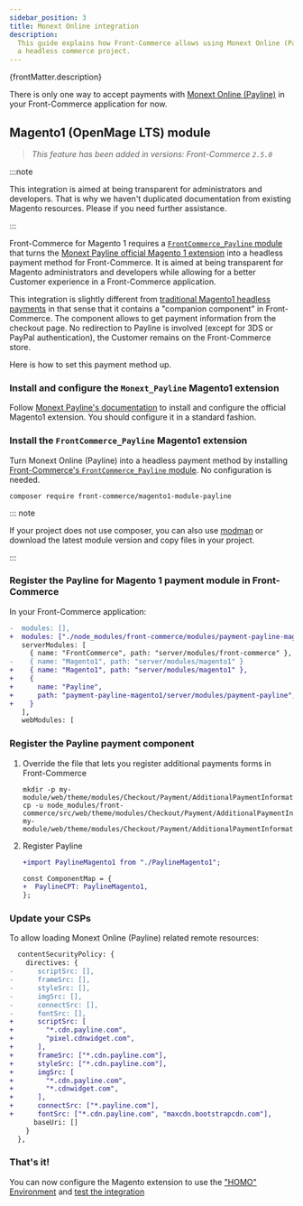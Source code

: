 ```yaml
---
sidebar_position: 3
title: Monext Online integration
description:
  This guide explains how Front-Commerce allows using Monext Online (Payline) in
  a headless commerce project.
---
```



<p>{frontMatter.description}</p>

There is only one way to accept payments with
[Monext Online (Payline)](https://www.monext.fr/online) in your Front-Commerce
application for now.

## Magento1 (OpenMage LTS) module

> _This feature has been added in versions: Front-Commerce `2.5.0`_

:::note

<span>
  This integration is aimed at being transparent for administrators and
  developers. That is why we haven't duplicated documentation from existing
  Magento resources. Please <ContactLink /> if you need further assistance.
</span>

:::

Front-Commerce for Magento 1 requires a
[`FrontCommerce_Payline` module](https://github.com/front-commerce/magento1-module-payline-front-commerce)
that turns the
[Monext Payline official Magento 1 extension](https://docs.monext.fr/display/DT/Plugin+Magento+1)
into a headless payment method for Front-Commerce. It is aimed at being
transparent for Magento administrators and developers while allowing for a
better Customer experience in a Front-Commerce application.

This integration is slightly different from
[traditional Magento1 headless payments](/docs/2.x/magento1/headless-payments)
in that sense that it contains a "companion component" in Front-Commerce. The
component allows to get payment information from the checkout page. No
redirection to Payline is involved (except for 3DS or PayPal authentication),
the Customer remains on the Front-Commerce store.

Here is how to set this payment method up.

### Install and configure the `Monext_Payline` Magento1 extension

Follow
[Monext Payline's documentation](https://docs.monext.fr/display/DT/Plugin+Magento+1)
to install and configure the official Magento1 extension. You should configure
it in a standard fashion.

### Install the `FrontCommerce_Payline` Magento1 extension

Turn Monext Online (Payline) into a headless payment method by installing
[Front-Commerce's `FrontCommerce_Payline` module](https://github.com/front-commerce/magento1-module-payline-front-commerce).
No configuration is needed.

```shell
composer require front-commerce/magento1-module-payline
```

::: note

If your project does not use composer, you can also use
[modman](https://github.com/colinmollenhour/modman) or download the latest
module version and copy files in your project.

:::

### Register the Payline for Magento 1 payment module in Front-Commerce

In your Front-Commerce application:

```diff title='.front-commerce.js'
-  modules: [],
+  modules: ["./node_modules/front-commerce/modules/payment-payline-magento1"],
   serverModules: [
     { name: "FrontCommerce", path: "server/modules/front-commerce" },
-    { name: "Magento1", path: "server/modules/magento1" }
+    { name: "Magento1", path: "server/modules/magento1" },
+    {
+      name: "Payline",
+      path: "payment-payline-magento1/server/modules/payment-payline",
+    }
   ],
   webModules: [
```

### Register the Payline payment component

1. Override the file that lets you register additional payments forms in
   Front-Commerce

   ```shell
   mkdir -p my-module/web/theme/modules/Checkout/Payment/AdditionalPaymentInformation/
   cp -u node_modules/front-commerce/src/web/theme/modules/Checkout/Payment/AdditionalPaymentInformation/getAdditionalDataComponent.js my-module/web/theme/modules/Checkout/Payment/AdditionalPaymentInformation/getAdditionalDataComponent.js
   ```

2. Register Payline

   ```diff title='my-module/web/theme/modules/Checkout/Payment/AdditionalPaymentInformation/getAdditionalDataComponent.js'
   +import PaylineMagento1 from "./PaylineMagento1";

   const ComponentMap = {
   +  PaylineCPT: PaylineMagento1,
   };
   ```

### Update your CSPs

To allow loading Monext Online (Payline) related remote resources:

```diff title="my-module/config/website.js"
  contentSecurityPolicy: {
    directives: {
-      scriptSrc: [],
-      frameSrc: [],
-      styleSrc: [],
-      imgSrc: [],
-      connectSrc: [],
-      fontSrc: [],
+      scriptSrc: [
+        "*.cdn.payline.com",
+        "pixel.cdnwidget.com",
+      ],
+      frameSrc: ["*.cdn.payline.com"],
+      styleSrc: ["*.cdn.payline.com"],
+      imgSrc: [
+        "*.cdn.payline.com",
+        "*.cdnwidget.com",
+      ],
+      connectSrc: ["*.payline.com"],
+      fontSrc: ["*.cdn.payline.com", "maxcdn.bootstrapcdn.com"],
      baseUri: []
    }
  },
```

### That's it!

You can now configure the Magento extension to use the
["HOMO" Environment](https://docs.monext.fr/display/DT/Plugin+Magento+1#PluginMagento1-Commonsettings/Param%C3%A8trescommuns)
and [test the integration](https://docs.monext.fr/display/DT/Les+cartes+de+test)
